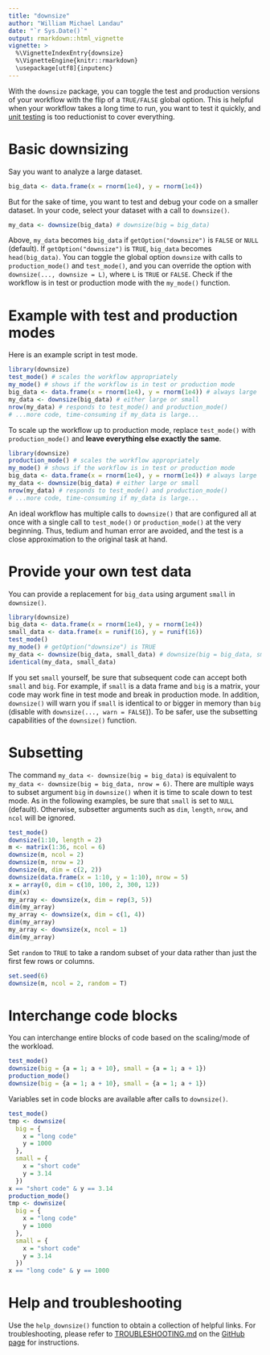 ```yaml
---
title: "downsize"
author: "William Michael Landau"
date: "`r Sys.Date()`"
output: rmarkdown::html_vignette
vignette: >
  %\VignetteIndexEntry{downsize}
  %\VignetteEngine{knitr::rmarkdown}
  \usepackage[utf8]{inputenc}
---
```


With the `downsize` package, you can toggle the test and production versions of your workflow with the flip of a `TRUE/FALSE` global option. This is helpful when your workflow takes a long time to run, you want to test it quickly, and [unit testing](https://www.r-bloggers.com/unit-testing-with-r/) is too reductionist to cover everything.

# Basic downsizing

Say you want to analyze a large dataset.

```r
big_data <- data.frame(x = rnorm(1e4), y = rnorm(1e4))
```

But for the sake of time, you want to test and debug your code on a smaller dataset. In your code, select your dataset with a call to `downsize()`.

```r
my_data <- downsize(big_data) # downsize(big = big_data)
```

Above, `my_data` becomes `big_data` if `getOption("downsize")` is `FALSE` or `NULL` (default). If `getOption("downsize")` is `TRUE`, `big_data` becomes `head(big_data)`. You can toggle the global option `downsize` with calls to `production_mode()` and `test_mode()`, and you can override the option with `downsize(..., downsize = L)`, where `L` is `TRUE` or `FALSE`. Check if the workflow is in test or production mode with the `my_mode()` function.

# Example with test and production modes

Here is an example script in test mode.

```r
library(downsize)
test_mode() # scales the workflow appropriately
my_mode() # shows if the workflow is in test or production mode
big_data <- data.frame(x = rnorm(1e4), y = rnorm(1e4)) # always large
my_data <- downsize(big_data) # either large or small
nrow(my_data) # responds to test_mode() and production_mode()
# ...more code, time-consuming if my_data is large...
```

To scale up the workflow up to production mode, replace `test_mode()` with `production_mode()` and **leave everything else exactly the same**.

```r
library(downsize)
production_mode() # scales the workflow appropriately
my_mode() # shows if the workflow is in test or production mode
big_data <- data.frame(x = rnorm(1e4), y = rnorm(1e4)) # always large
my_data <- downsize(big_data) # either large or small
nrow(my_data) # responds to test_mode() and production_mode()
# ...more code, time-consuming if my_data is large...
```

An ideal workflow has multiple calls to `downsize()` that are configured all at once with a single call to `test_mode()` or `production_mode()` at the very beginning. Thus, tedium and human error are avoided, and the test is a close approximation to the original task at hand.

# Provide your own test data

You can provide a replacement for `big_data` using argument `small` in `downsize()`.

```r
library(downsize)
big_data <- data.frame(x = rnorm(1e4), y = rnorm(1e4))
small_data <- data.frame(x = runif(16), y = runif(16))
test_mode()
my_mode() # getOption("downsize") is TRUE
my_data <- downsize(big_data, small_data) # downsize(big = big_data, small = small_data)
identical(my_data, small_data)
```

If you set `small` yourself, be sure that subsequent code can accept both `small` and `big`. For example, if `small` is a data frame and `big` is a matrix, your code may work fine in test mode and break in production mode. In addition, `downsize()` will warn you if `small` is identical to or bigger in memory than `big` (disable with `downsize(..., warn = FALSE`)). To be safer, use the subsetting capabilities of the `downsize()` function.

# Subsetting

The command `my_data <- downsize(big = big_data)` is equivalent to `my_data <- downsize(big = big_data, nrow = 6)`. There are multiple ways to subset argument `big` in `downsize()` when it is time to scale down to test mode. As in the following examples, be sure that `small` is set to `NULL` (default). Otherwise, subsetter arguments such as `dim`, `length`, `nrow`, and `ncol` will be ignored.

```r
test_mode()
downsize(1:10, length = 2)
m <- matrix(1:36, ncol = 6)
downsize(m, ncol = 2)
downsize(m, nrow = 2)
downsize(m, dim = c(2, 2))
downsize(data.frame(x = 1:10, y = 1:10), nrow = 5)
x = array(0, dim = c(10, 100, 2, 300, 12))
dim(x)
my_array <- downsize(x, dim = rep(3, 5))
dim(my_array)
my_array <- downsize(x, dim = c(1, 4))
dim(my_array)
my_array <- downsize(x, ncol = 1)
dim(my_array)
```

Set `random` to `TRUE` to take a random subset of your data rather than just the first few rows or columns.

```r
set.seed(6)
downsize(m, ncol = 2, random = T)
```

# Interchange code blocks

You can interchange entire blocks of code based on the scaling/mode of the workload.

```r
test_mode()
downsize(big = {a = 1; a + 10}, small = {a = 1; a + 1})
production_mode()
downsize(big = {a = 1; a + 10}, small = {a = 1; a + 1})
```

Variables set in code blocks are available after calls to `downsize()`.

```r
test_mode()
tmp <- downsize(
  big = {
    x = "long code"
    y = 1000
  }, 
  small = {
    x = "short code"
    y = 3.14
  })
x == "short code" & y == 3.14
production_mode()
tmp <- downsize(
  big = {
    x = "long code"
    y = 1000
  }, 
  small = {
    x = "short code"
    y = 3.14
  })
x == "long code" & y == 1000
```

# Help and troubleshooting

Use the `help_downsize()` function to obtain a collection of helpful links. For troubleshooting, please refer to [TROUBLESHOOTING.md](https://github.com/wlandau/downsize/blob/master/TROUBLESHOOTING.md) on the [GitHub page](https://github.com/wlandau/downsize) for instructions.
